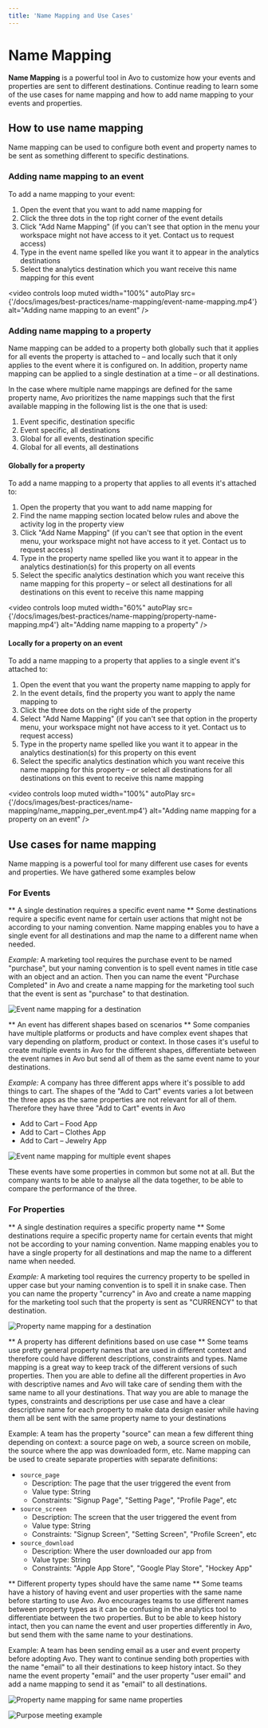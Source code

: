 ```yaml
---
title: 'Name Mapping and Use Cases'
---
```



# Name Mapping

**Name Mapping** is a powerful tool in Avo to customize how your events and properties are sent to different destinations. Continue reading to learn some of the use cases for name mapping and how to add name mapping to your events and properties.

## How to use name mapping

Name mapping can be used to configure both event and property names to be sent as something different to specific destinations.

### Adding name mapping to an event

To add a name mapping to your event:

1. Open the event that you want to add name mapping for
2. Click the three dots in the top right corner of the event details
3. Click "Add Name Mapping" (if you can't see that option in the menu your workspace might not have access to it yet. Contact us to request access)
4. Type in the event name spelled like you want it to appear in the analytics destinations
5. Select the analytics destination which you want receive this name mapping for this event

<video
  controls
  loop
  muted
  width="100%"
  autoPlay
  src={'/docs/images/best-practices/name-mapping/event-name-mapping.mp4'}
  alt="Adding name mapping to an event"
/>

### Adding name mapping to a property

Name mapping can be added to a property both globally such that it applies for all events the property is attached to – and locally such that it only applies to the event where it is configured on. In addition, property name mapping can be applied to a single destination at a time – or all destinations.

In the case where multiple name mappings are defined for the same property name, Avo prioritizes the name mappings such that the first available mapping in the following list is the one that is used:

1. Event specific, destination specific
2. Event specific, all destinations
3. Global for all events, destination specific
4. Global for all events, all destinations

#### Globally for a property

To add a name mapping to a property that applies to all events it's attached to:

1. Open the property that you want to add name mapping for
2. Find the name mapping section located below rules and above the activity log in the property view
3. Click "Add Name Mapping" (if you can't see that option in the event menu, your workspace might not have access to it yet. Contact us to request access)
4. Type in the property name spelled like you want it to appear in the analytics destination(s) for this property on all events
5. Select the specific analytics destination which you want receive this name mapping for this property – or select all destinations for all destinations on this event to receive this name mapping

<video
  controls
  loop
  muted
  width="60%"
  autoPlay
  src={'/docs/images/best-practices/name-mapping/property-name-mapping.mp4'}
  alt="Adding name mapping to a property"
/>

#### Locally for a property on an event

To add a name mapping to a property that applies to a single event it's attached to:

1. Open the event that you want the property name mapping to apply for
2. In the event details, find the property you want to apply the name mapping to
3. Click the three dots on the right side of the property
4. Select "Add Name Mapping" (if you can't see that option in the property menu, your workspace might not have access to it yet. Contact us to request access)
5. Type in the property name spelled like you want it to appear in the analytics destination(s) for this property on this event
6. Select the specific analytics destination which you want receive this name mapping for this property – or select all destinations for all destinations on this event to receive this name mapping

<video
  controls
  loop
  muted
  width="100%"
  autoPlay
  src={'/docs/images/best-practices/name-mapping/name_mapping_per_event.mp4'}
  alt="Adding name mapping for a property on an event"
/>

## Use cases for name mapping

Name mapping is a powerful tool for many different use cases for events and properties. We have gathered some examples below

### For Events

** A single destination requires a specific event name **
Some destinations require a specific event name for certain user actions that might not be according to your naming convention. Name mapping enables you to have a single event for all destinations and map the name to a different name when needed.

_Example:_
A marketing tool requires the purchase event to be named "purchase", but your naming convention is to spell event names in title case with an object and an action. Then you can name the event "Purchase Completed" in Avo and create a name mapping for the marketing tool such that the event is sent as "purchase" to that destination.

![Event name mapping for a destination](/images/best-practices/name-mapping/event-name-mapping-marketing.png)

** An event has different shapes based on scenarios **
Some companies have multiple platforms or products and have complex event shapes that vary depending on platform, product or context. In those cases it's useful to create multiple events in Avo for the different shapes, differentiate between the event names in Avo but send all of them as the same event name to your destinations.

_Example:_
A company has three different apps where it's possible to add things to cart. The shapes of the "Add to Cart" events varies a lot between the three apps as the same properties are not relevant for all of them. Therefore they have three "Add to Cart" events in Avo

- Add to Cart – Food App
- Add to Cart – Clothes App
- Add to Cart – Jewelry App

![Event name mapping for multiple event shapes](/images/best-practices/name-mapping/event-name-mapping-big-event.png)

These events have some properties in common but some not at all. But the company wants to be able to analyse all the data together, to be able to compare the performance of the three.

### For Properties

** A single destination requires a specific property name **
Some destinations require a specific property name for certain events that might not be according to your naming convention. Name mapping enables you to have a single property for all destinations and map the name to a different name when needed.

_Example:_
A marketing tool requires the currency property to be spelled in upper case but your naming convention is to spell it in snake case. Then you can name the property "currency" in Avo and create a name mapping for the marketing tool such that the property is sent as "CURRENCY" to that destination.

![Property name mapping for a destination](/images/best-practices/name-mapping/property-name-mapping-marketing.png)

** A property has different definitions based on use case **
Some teams use pretty general property names that are used in different context and therefore could have different descriptions, constraints and types. Name mapping is a great way to keep track of the different versions of such properties. Then you are able to define all the different properties in Avo with descriptive names and Avo will take care of sending them with the same name to all your destinations. That way you are able to manage the types, constraints and descriptions per use case and have a clear descriptive name for each property to make data design easier while having them all be sent with the same property name to your destinations

Example:
A team has the property "source" can mean a few different thing depending on context: a source page on web, a source screen on mobile, the source where the app was downloaded form, etc. Name mapping can be used to create separate properties with separate definitions:

- `source_page`
  - Description: The page that the user triggered the event from
  - Value type: String
  - Constraints: "Signup Page", "Setting Page", "Profile Page", etc
- `source_screen`
  - Description: The screen that the user triggered the event from
  - Value type: String
  - Constraints: "Signup Screen", "Setting Screen", "Profile Screen", etc
- `source_download`
  - Description: Where the user downloaded our app from
  - Value type: String
  - Constraints: "Apple App Store", "Google Play Store", "Hockey App"

** Different property types should have the same name **
Some teams have a history of having event and user properties with the same name before starting to use Avo. Avo encourages teams to use different names between property types as it can be confusing in the analytics tool to differentiate between the two properties. But to be able to keep history intact, then you can name the event and user properties differently in Avo, but send them with the same name to your destinations.

Example:
A team has been sending email as a user and event property before adopting Avo. They want to continue sending both properties with the name "email" to all their destinations to keep history intact. So they name the event property "email" and the user property "user email" and add a name mapping to send it as "email" to all destinations.

![Property name mapping for same name properties](/images/best-practices/name-mapping/property-name-mapping-event-and-user.png)

![Purpose meeting example](/images/best-practices/name-mapping/property-name-mapping-user-email.png)
